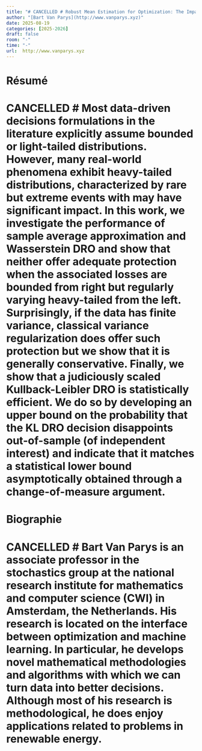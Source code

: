 ```yaml
---
title: "# CANCELLED # Robust Mean Estimation for Optimization: The Impact of Heavy Tails"
author: "[Bart Van Parys](http://www.vanparys.xyz)"
date: 2025-08-19
categories: [2025-2026]
draft: false
room: "-"
time: "-"
url:  http://www.vanparys.xyz
---
```


# Résumé

# CANCELLED # Most data-driven decisions formulations in the literature explicitly assume bounded or light-tailed distributions. However, many real-world phenomena exhibit heavy-tailed distributions, characterized by rare but extreme events with may have significant impact. In this work, we investigate the performance of sample average approximation and Wasserstein DRO and show that neither offer adequate protection when the associated losses are bounded from right but regularly varying heavy-tailed from the left. Surprisingly, if the data has finite variance, classical variance regularization does offer such protection but we show that it is generally conservative. Finally, we show that a judiciously scaled Kullback-Leibler DRO is statistically efficient. We do so by developing an upper bound on the probability that the KL DRO decision disappoints out-of-sample (of independent interest) and indicate that it matches a statistical lower bound asymptotically obtained through a change-of-measure argument.

# Biographie

# CANCELLED # Bart Van Parys is an associate professor in the stochastics group at the national research institute for mathematics and computer science (CWI) in Amsterdam, the Netherlands. His research is located on the interface between optimization and machine learning. In particular, he develops novel mathematical methodologies and algorithms with which we can turn data into better decisions. Although most of his research is methodological, he does enjoy applications related to problems in renewable energy.
